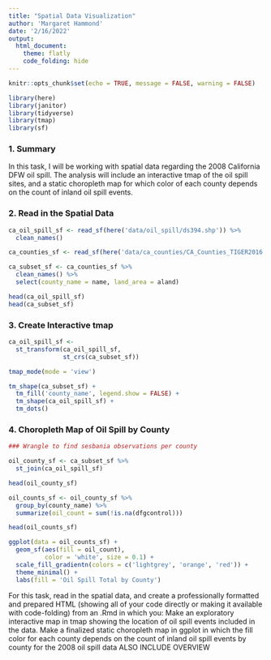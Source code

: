 ```yaml
---
title: "Spatial Data Visualization"
author: 'Margaret Hammond'
date: '2/16/2022'
output: 
  html_document:
    theme: flatly
    code_folding: hide
---
```


```r
knitr::opts_chunk$set(echo = TRUE, message = FALSE, warning = FALSE)

library(here)
library(janitor)
library(tidyverse)
library(tmap)
library(sf)

```

### 1. Summary

In this task, I will be working with spatial data regarding the 2008 California DFW oil spill. The analysis will include an interactive tmap of the oil spill sites, and a static choropleth map for which color of each county depends on the count of inland oil spill events. 

### 2. Read in the Spatial Data

```r
ca_oil_spill_sf <- read_sf(here('data/oil_spill/ds394.shp')) %>% 
  clean_names()

ca_counties_sf <- read_sf(here('data/ca_counties/CA_Counties_TIGER2016.shp')) 

ca_subset_sf <- ca_counties_sf %>% 
  clean_names() %>% 
  select(county_name = name, land_area = aland)

head(ca_oil_spill_sf)
head(ca_subset_sf)
```


### 3. Create Interactive tmap
```r

ca_oil_spill_sf <-
  st_transform(ca_oil_spill_sf,
               st_crs(ca_subset_sf))

tmap_mode(mode = 'view')

tm_shape(ca_subset_sf) +
  tm_fill('county_name', legend.show = FALSE) +
  tm_shape(ca_oil_spill_sf) +
  tm_dots() 


```


### 4. Choropleth Map of Oil Spill by County

```r
### Wrangle to find sesbania observations per county

oil_county_sf <- ca_subset_sf %>% 
  st_join(ca_oil_spill_sf)

head(oil_county_sf)

oil_counts_sf <- oil_county_sf %>% 
  group_by(county_name) %>% 
  summarize(oil_count = sum(!is.na(dfgcontrol)))

head(oil_counts_sf)

ggplot(data = oil_counts_sf) +
  geom_sf(aes(fill = oil_count),
          color = 'white', size = 0.1) +
  scale_fill_gradientn(colors = c('lightgrey', 'orange', 'red')) +
  theme_minimal() +
  labs(fill = 'Oil Spill Total by County')

```


For this task, read in the spatial data, and create a professionally formatted and prepared HTML (showing all of your code directly or making it available with code-folding) from an .Rmd in which you: 
Make an exploratory interactive map in tmap showing the location of oil spill events included in the data.
Make a finalized static choropleth map in ggplot in which the fill color for each county depends on the count of inland oil spill events by county for the 2008 oil spill data
ALSO INCLUDE OVERVIEW



